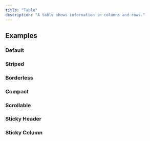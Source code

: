 ```yaml
---
title: "Table"
description: "A table shows information in columns and rows."
---
```



## Examples


### Default

<ComponentPreview component="table" variant="table" />

### Striped

<ComponentPreview component="table" variant="table-striped" />

### Borderless

<ComponentPreview component="table" variant="table-borderless" />

### Compact

<ComponentPreview component="table" variant="table-compact" />

### Scrollable

<ComponentPreview component="table" variant="table-scrollable" />

### Sticky Header

<ComponentPreview component="table" variant="table-sticky-header" />

### Sticky Column

<ComponentPreview component="table" variant="table-sticky-column" />
